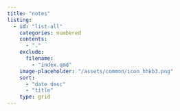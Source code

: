 ```yaml
---
title: "notes"
listing:
  - id: "list-all"
    categories: numbered
    contents:
      - "."
    exclude:
      filename:
        - "index.qmd"
    image-placeholder: "/assets/common/icon_hhkb3.png"
    sort:
      - "date desc"
      - "title"
    type: grid
---
```


::: {#list-all}
:::
